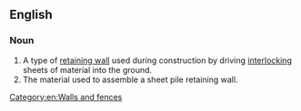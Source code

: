 {{also|sheet-piling}}

==English==

===Noun===
{{en-noun}}
{{wikipedia}}

# A type of [[retaining wall]] used during construction by driving [[interlocking]] sheets of material into the ground.
# The material used to assemble a sheet pile retaining wall.

[[Category:en:Walls and fences]]